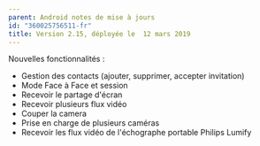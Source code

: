 ```yaml
---
parent: Android notes de mise à jours
id: "360025756511-fr"
title: Version 2.15, déployée le  12 mars 2019
---
```

Nouvelles fonctionnalités :

*   Gestion des contacts (ajouter, supprimer, accepter invitation)
*   Mode Face à Face et session
*   Recevoir le partage d'écran
*   Recevoir plusieurs flux vidéo
*   Couper la camera
*   Prise en charge de plusieurs caméras
*   Recevoir les flux vidéo de l'échographe portable Philips Lumify
